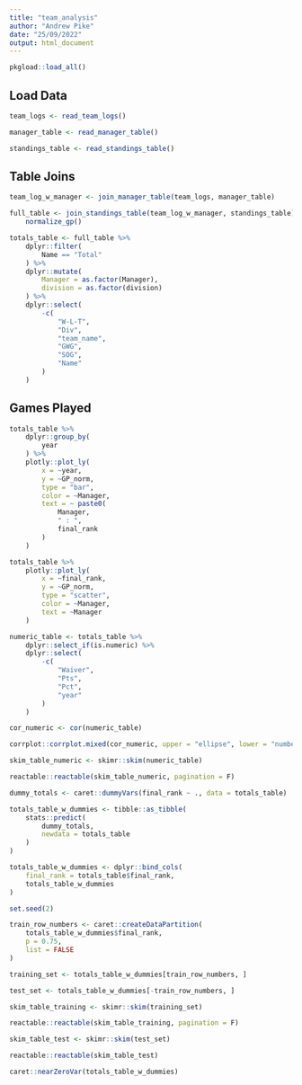 ```yaml
---
title: "team_analysis"
author: "Andrew Pike"
date: "25/09/2022"
output: html_document
---
```

```r
pkgload::load_all()
```


## Load Data 

```r
team_logs <- read_team_logs()

manager_table <- read_manager_table()

standings_table <- read_standings_table()
```

## Table Joins
```r
team_log_w_manager <- join_manager_table(team_logs, manager_table)

full_table <- join_standings_table(team_log_w_manager, standings_table) %>%
    normalize_gp()

totals_table <- full_table %>%
    dplyr::filter(
        Name == "Total"
    ) %>%
    dplyr::mutate(
        Manager = as.factor(Manager),
        division = as.factor(division)
    ) %>%
    dplyr::select(
        -c(
            "W-L-T",
            "Div",
            "team_name",
            "GWG",
            "SOG",
            "Name"
        )
    )
```

## Games Played

```r
totals_table %>%
    dplyr::group_by(
        year
    ) %>%
    plotly::plot_ly(
        x = ~year,
        y = ~GP_norm,
        type = "bar",
        color = ~Manager,
        text = ~ paste0(
            Manager,
            " : ",
            final_rank
        )
    )
```


```r
totals_table %>%
    plotly::plot_ly(
        x = ~final_rank,
        y = ~GP_norm,
        type = "scatter",
        color = ~Manager,
        text = ~Manager
    )
```

```r
numeric_table <- totals_table %>%
    dplyr::select_if(is.numeric) %>%
    dplyr::select(
        -c(
            "Waiver",
            "Pts",
            "Pct",
            "year"
        )
    )

cor_numeric <- cor(numeric_table)

corrplot::corrplot.mixed(cor_numeric, upper = "ellipse", lower = "number", tl.pos = "lt")
```

```r
skim_table_numeric <- skimr::skim(numeric_table)

reactable::reactable(skim_table_numeric, pagination = F)
```

```r
dummy_totals <- caret::dummyVars(final_rank ~ ., data = totals_table)

totals_table_w_dummies <- tibble::as_tibble(
    stats::predict(
        dummy_totals,
        newdata = totals_table
    )
)

totals_table_w_dummies <- dplyr::bind_cols(
    final_rank = totals_table$final_rank,
    totals_table_w_dummies
)
```

```r
set.seed(2)

train_row_numbers <- caret::createDataPartition(
    totals_table_w_dummies$final_rank,
    p = 0.75,
    list = FALSE
)

training_set <- totals_table_w_dummies[train_row_numbers, ]

test_set <- totals_table_w_dummies[-train_row_numbers, ]

skim_table_training <- skimr::skim(training_set)

reactable::reactable(skim_table_training, pagination = F)

skim_table_test <- skimr::skim(test_set)

reactable::reactable(skim_table_test)
```

```r
caret::nearZeroVar(totals_table_w_dummies)
```